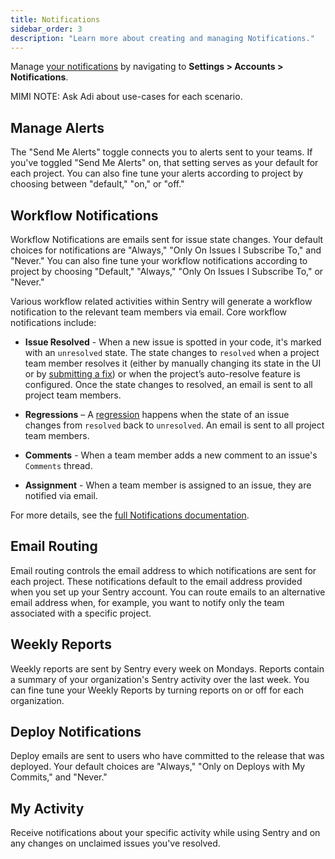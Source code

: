 ```yaml
---
title: Notifications
sidebar_order: 3
description: "Learn more about creating and managing Notifications."
---
```


Manage [your notifications](https://sentry.io/settings/account/notifications/) by navigating to **Settings > Accounts > Notifications**.

MIMI NOTE: Ask Adi about use-cases for each scenario.

## Manage Alerts
The "Send Me Alerts" toggle connects you to alerts sent to your teams. If you've toggled "Send Me Alerts" on, that setting serves as your default for each project. You can also fine tune your alerts according to project by choosing between "default," "on," or "off."

## Workflow Notifications
Workflow Notifications are emails sent for issue state changes. Your default choices for notifications are "Always," "Only On Issues I Subscribe To," and "Never." You can also fine tune your workflow notifications according to project by choosing "Default," "Always," "Only On Issues I Subscribe To," or "Never."

Various workflow related activities within Sentry will generate a workflow notification to the relevant team members via email. Core workflow notifications include:

- **Issue Resolved** - When a new issue is spotted in your code, it's marked with an `unresolved` state. The state changes to `resolved` when a project team member resolves it (either by manually changing its state in the UI or by [submitting a fix](/product/releases/#after-associating-commits)) or when the project’s auto-resolve feature is configured. Once the state changes to resolved, an email is sent to all project team members.

- **Regressions** – A [regression](/product/sentry-basics/guides/alert-notifications/issue-alerts/#regression-alert) happens when the state of an issue changes from `resolved` back to `unresolved`. An email is sent to all project team members.

- **Comments** - When a team member adds a new comment to an issue's `Comments` thread.

- **Assignment** - When a team member is assigned to an issue, they are notified via email.

For more details, see the [full Notifications documentation](/product/alerts-notifications/notifications/).

## Email Routing
Email routing controls the email address to which notifications are sent for each project. These notifications default to the email address provided when you set up your Sentry account. You can route emails to an alternative email address when, for example, you want to notify only the team associated with a specific project.

## Weekly Reports
Weekly reports are sent by Sentry every week on Mondays. Reports contain a summary of your organization's Sentry activity over the last week. You can fine tune your Weekly Reports by turning reports on or off for each organization.

## Deploy Notifications
Deploy emails are sent to users who have committed to the release that was deployed. Your default choices are "Always," "Only on Deploys with My Commits," and "Never."

## My Activity
Receive notifications about your specific activity while using Sentry and on any changes on unclaimed issues you've resolved.
